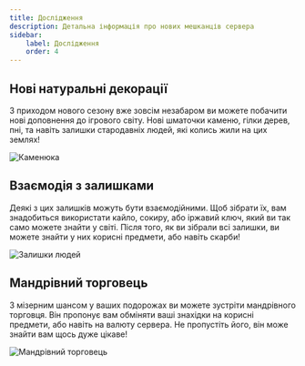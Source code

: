 ```yaml
---
title: Дослідження
description: Детальна інформація про нових мешканців сервера
sidebar:
    label: Дослідження
    order: 4
---
```



## Нові натуральні декорації
З приходом нового сезону вже зовсім незабаром ви можете побачити нові доповнення до ігрового світу. Нові шматочки каменю, гілки дерев, пні, та навіть залишки стародавніх людей, які колись жили на цих землях!

<p align={"center"}>
    <img src={stone.src} width={"80%"} align alt="Каменюка"/>
</p>

## Взаємодія з залишками
Деякі з цих залишків можуть бути взаємодійними. Щоб зібрати їх, вам знадобиться використати кайло, сокиру, або іржавий ключ, який ви так само можете знайти у світі. Після того, як ви зібрали всі залишки, ви можете знайти у них корисні предмети, або навіть скарби!

<p align={"center"}>
    <img src={skeletons.src} width={"80%"} align alt="Залишки людей"/>
</p>

## Мандрівний торговець
З мізерним шансом у ваших подорожах ви можете зустріти мандрівного торговця. Він пропонує вам обміняти ваші знахідки на корисні предмети, або навіть на валюту сервера. Не пропустіть його, він може знайти вам щось дуже цікаве!

<p align={"center"}>
    <img src={trader.src} width={"80%"} align alt="Мандрівний торговець"/>
</p>